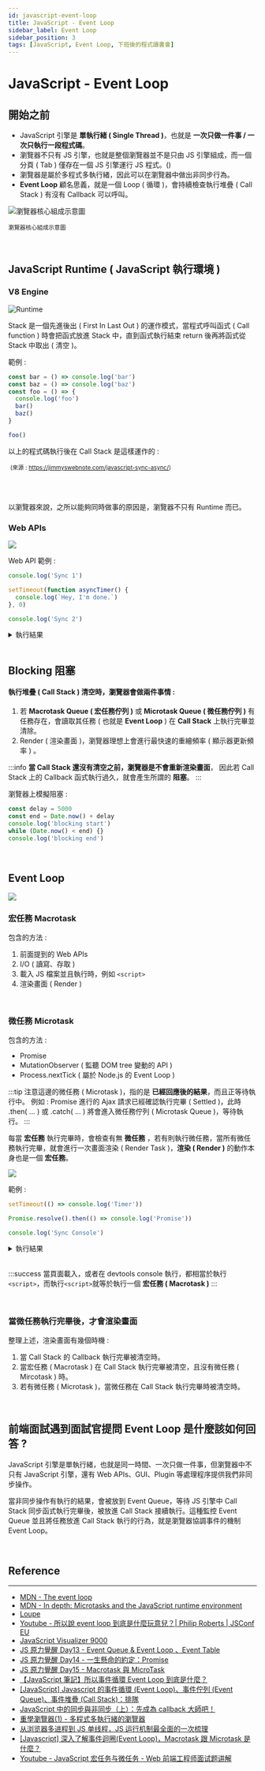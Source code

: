 ---
id: javascript-event-loop
title: JavaScript - Event Loop
sidebar_label: Event Loop
sidebar_position: 3
tags: [JavaScript, Event Loop, 下班後的程式讀書會]
---

# JavaScript - Event Loop

## 開始之前

- JavaScript 引擎是 **單執行緒 ( Single Thread )**，也就是 **一次只做一件事 / 一次只執行一段程式碼**。
- 瀏覽器不只有 JS 引擎，也就是整個瀏覽器並不是只由 JS 引擎組成，而一個分頁 ( Tab ) 僅存在一個 JS 引擎運行 JS 程式。()
- 瀏覽器是屬於多程式多執行緒，因此可以在瀏覽器中做出非同步行為。
- **Event Loop** 顧名思義，就是一個 Loop ( 循環 )，會持續檢查執行堆疊 ( Call Stack ) 有沒有 Callback 可以呼叫。

<img
  src="https://i.imgur.com/nK5YMrJ.png"
  alt="瀏覽器核心組成示意圖"
/>

<small>瀏覽器核心組成示意圖</small>

<br />

## JavaScript Runtime ( JavaScript 執行環境 )

### V8 Engine

![Runtime](https://i.imgur.com/1HnU407.png)

Stack 是一個先進後出 ( First In Last Out ) 的運作模式，當程式呼叫函式 ( Call function ) 時會把函式放進 Stack 中，直到函式執行結束 return 後再將函式從 Stack 中取出 ( 清空 )。

範例 :

```javascript showLineNumbers
const bar = () => console.log('bar')
const baz = () => console.log('baz')
const foo = () => {
  console.log('foo')
  bar()
  baz()
}

foo()
```

以上的程式碼執行後在 Call Stack 是這樣運作的 :

<img
  src="https://i.imgur.com/iHLRKT9.png"
  alt=""
/>
<small>(來源 : https://jimmyswebnote.com/javascript-sync-async/)</small>

<br />
<br />

以瀏覽器來說，之所以能夠同時做事的原因是，瀏覽器不只有 Runtime 而已。

### Web APIs

![](https://i.imgur.com/Gx29DNx.png)

Web API 範例 :

```javascript showLineNumbers
console.log('Sync 1')

setTimeout(function asyncTimer() {
  console.log(`Hey, I'm done.`)
}, 0)

console.log('Sync 2')
```

<details>
  <summary>執行結果</summary>
  <code>Sync 1</code>
  <br />
  <code>Sync 2</code>
  <br />
  <code>Hey, I'm done.</code>
</details>

<br />

## Blocking 阻塞

#### 執行堆疊 ( Call Stack ) 清空時，瀏覽器會做兩件事情 :

1. 若 **Macrotask Queue ( 宏任務佇列 )** 或 **Microtask Queue ( 微任務佇列 )** 有任務存在，會讀取其任務 ( 也就是 **Event Loop** ) 在 **Call Stack** 上執行完畢並清除。
2. Render ( 渲染畫面 )，瀏覽器理想上會進行最快速的重繪頻率 ( 顯示器更新頻率 ) 。

:::info
**當 Call Stack 還沒有清空之前，瀏覽器是不會重新渲染畫面**，
因此若 Call Stack 上的 Callback 函式執行過久，就會產生所謂的 **阻塞**。
:::

瀏覽器上模擬阻塞 :

```javascript showLineNumbers
const delay = 5000
const end = Date.now() + delay
console.log('blocking start')
while (Date.now() < end) {}
console.log('blocking end')
```

<br />

## Event Loop

![](https://i.imgur.com/CK98bbH.png)

### 宏任務 Macrotask

包含的方法 :

1. 前面提到的 Web APIs
2. I/O ( 讀寫、存取 )
3. 載入 JS 檔案並且執行時，例如 `<script>`
4. 渲染畫面 ( Render )

<br />

### 微任務 Microtask

包含的方法 :

- Promise
- MutationObserver ( 監聽 DOM tree 變動的 API )
- Process.nextTick ( 屬於 Node.js 的 Event Loop )

:::tip
注意這邊的微任務 ( Microtask )，指的是 **已經回應後的結果**，而且正等待執行中。
例如 : Promise 進行的 Ajax 請求已經確認執行完畢 ( Settled )，此時 .then( ... ) 或 .catch( ... ) 將會進入微任務佇列 ( Microtask Queue )，等待執行。
:::

每當 **宏任務** 執行完畢時，會檢查有無 **微任務** ，若有則執行微任務，當所有微任務執行完畢，就會進行一次畫面渲染 ( Render Task )，**渲染 ( Render )** 的動作本身也是一個 **宏任務**。

![](https://i.imgur.com/5NrYsQT.png)

範例 :

```javascript showLineNumbers
setTimeout(() => console.log('Timer'))

Promise.resolve().then(() => console.log('Promise'))

console.log('Sync Console')
```

<details>
  <summary>執行結果</summary>
  <code>Sync Console</code>
  <br />
  <code>Promise</code>
  <br />
  <code>Timer</code>
</details>

<br />

:::success
當頁面載入，或者在 devtools console 執行，都相當於執行 `<script>`，而執行`<script>`就等於執行一個 **宏任務 ( Macrotask )**
:::

<br />

### 當微任務執行完畢後，才會渲染畫面

整理上述，渲染畫面有幾個時機 :

1. 當 Call Stack 的 Callback 執行完畢被清空時。
2. 當宏任務 ( Macrotask ) 在 Call Stack 執行完畢被清空，且沒有微任務 ( Mircotask ) 時。
3. 若有微任務 ( Microtask )，當微任務在 Call Stack 執行完畢時被清空時。

<br />

## 前端面試遇到面試官提問 Event Loop 是什麼該如何回答 ?

JavaScript 引擎是單執行緒，也就是同一時間、一次只做一件事，但瀏覽器中不只有
JavaScript 引擎，還有 Web APIs、GUI、Plugin 等處理程序提供我們非同步操作。

當非同步操作有執行的結果，會被放到 Event Queue，等待 JS 引擎中 Call Stack
同步函式執行完畢後，被放進 Call Stack 接續執行。這種監控 Event Queue
並且將任務放進 Call Stack 執行的行為，就是瀏覽器協調事件的機制 Event Loop。

<br />

## Reference

---

- [MDN - The event loop](https://developer.mozilla.org/zh-TW/docs/Web/JavaScript/EventLoop)
- [MDN - In depth: Microtasks and the JavaScript runtime environment](https://developer.mozilla.org/en-US/docs/Web/API/HTML_DOM_API/Microtask_guide/In_depth)
- [Loupe](http://latentflip.com/loupe/)
- [Youtube - 所以說 event loop 到底是什麼玩意兒？| Philip Roberts | JSConf EU](https://www.youtube.com/watch?v=8aGhZQkoFbQ)
- [JavaScript Visualizer 9000](https://www.jsv9000.app/)
- [JS 原力覺醒 Day13 - Event Queue & Event Loop 、Event Table](https://ithelp.ithome.com.tw/articles/10221944)
- [JS 原力覺醒 Day14 - 一生懸命的約定：Promise](https://ithelp.ithome.com.tw/articles/10222481)
- [JS 原力覺醒 Day15 - Macrotask 與 MicroTask](https://ithelp.ithome.com.tw/articles/10222737)
- [【JavaScript 筆記】所以事件循環 Event Loop 到底是什麼？](https://emilywalkdone.blogspot.com/2021/01/JavaScript-EVENT-LOOP.html)
- [[JavaScript] Javascript 的事件循環 (Event Loop)、事件佇列 (Event Queue)、事件堆疊 (Call Stack)：排隊](https://medium.com/itsems-frontend/javascript-event-loop-event-queue-call-stack-74a02fed5625)
- [JavaScript 中的同步與非同步（上）：先成為 callback 大師吧！](https://blog.huli.tw/2019/10/04/javascript-async-sync-and-callback/)
- [重學瀏覽器(1) - 多程式多執行緒的瀏覽器](https://iter01.com/429161.html)
- [从浏览器多进程到 JS 单线程，JS 运行机制最全面的一次梳理](https://segmentfault.com/a/1190000012925872)
- [[Javascript] 深入了解事件迴圈(Event Loop)，Macrotask 跟 Microtask 是什麼？](https://gcdeng.medium.com/javascript-%E6%B7%B1%E5%85%A5%E4%BA%86%E8%A7%A3%E4%BA%8B%E4%BB%B6%E8%BF%B4%E5%9C%88-event-loop-macrotask%E8%B7%9Fmicrotask%E6%98%AF%E4%BB%80%E9%BA%BC-21a7c4642cda)
- [Youtube - JavaScript 宏任务与微任务 - Web 前端工程师面试题讲解](https://youtu.be/PsNkRVzppIs)
